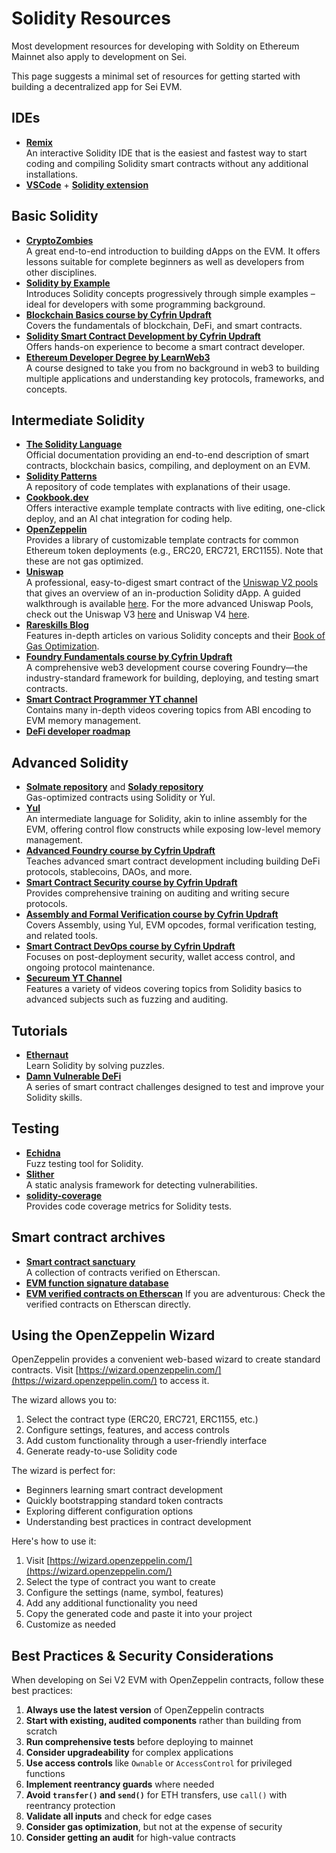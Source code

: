 # Solidity Resources

Most development resources for developing with Soldity on Ethereum Mainnet also apply to development on Sei.

This page suggests a minimal set of resources for getting started with building a decentralized app for Sei EVM.

## IDEs

- **[Remix](https://remix.ethereum.org)**  
  An interactive Solidity IDE that is the easiest and fastest way to start coding and compiling Solidity smart contracts without any additional installations.
- **[VSCode](https://code.visualstudio.com)** + **[Solidity extension](https://marketplace.visualstudio.com/items?itemName=NomicFoundation.hardhat-solidity)**

## Basic Solidity

- **[CryptoZombies](https://cryptozombies.io/en/course)**  
  A great end-to-end introduction to building dApps on the EVM. It offers lessons suitable for complete beginners as well as developers from other disciplines.
- **[Solidity by Example](https://solidity-by-example.org)**  
  Introduces Solidity concepts progressively through simple examples – ideal for developers with some programming background.
- **[Blockchain Basics course by Cyfrin Updraft](https://updraft.cyfrin.io/courses/blockchain-basics)**  
  Covers the fundamentals of blockchain, DeFi, and smart contracts.
- **[Solidity Smart Contract Development by Cyfrin Updraft](https://updraft.cyfrin.io/courses/solidity)**  
  Offers hands-on experience to become a smart contract developer.
- **[Ethereum Developer Degree by LearnWeb3](https://learnweb3.io)**  
  A course designed to take you from no background in web3 to building multiple applications and understanding key protocols, frameworks, and concepts.

## Intermediate Solidity

- **[The Solidity Language](https://docs.soliditylang.org)**  
  Official documentation providing an end-to-end description of smart contracts, blockchain basics, compiling, and deployment on an EVM.
- **[Solidity Patterns](https://github.com/fravoll/solidity-patterns)**  
  A repository of code templates with explanations of their usage.
- **[Cookbook.dev](https://www.cookbook.dev)**  
  Offers interactive example template contracts with live editing, one-click deploy, and an AI chat integration for coding help.
- **[OpenZeppelin](https://www.openzeppelin.com)**  
  Provides a library of customizable template contracts for common Ethereum token deployments (e.g., ERC20, ERC721, ERC1155). Note that these are not gas optimized.
- **[Uniswap](https://github.com/Uniswap)**  
  A professional, easy-to-digest smart contract of the [Uniswap V2 pools](https://github.com/Uniswap/v2-core) that gives an overview of an in-production Solidity dApp. A guided walkthrough is available [here](https://ethereum.org/en/developers/tutorials/uniswap-v2-annotated-code/). For the more advanced Uniswap Pools, check out the Uniswap V3 [here](https://github.com/Uniswap/v3-core) and Uniswap V4 [here](https://github.com/Uniswap/v4-core).
- **[Rareskills Blog](https://www.rareskills.io/category/solidity)**  
  Features in-depth articles on various Solidity concepts and their [Book of Gas Optimization](https://www.rareskills.io/post/gas-optimization).
- **[Foundry Fundamentals course by Cyfrin Updraft](https://updraft.cyfrin.io/courses/foundry)**  
  A comprehensive web3 development course covering Foundry—the industry-standard framework for building, deploying, and testing smart contracts.
- **[Smart Contract Programmer YT channel](https://www.youtube.com/@smartcontractprogrammer)**  
  Contains many in-depth videos covering topics from ABI encoding to EVM memory management.
- **[DeFi developer roadmap](https://github.com/OffcierCia/DeFi-Developer-Road-Map)**

## Advanced Solidity

- **[Solmate repository](https://github.com/transmissions11/solmate)** and **[Solady repository](https://github.com/Vectorized/solady)**  
  Gas-optimized contracts using Solidity or Yul.
- **[Yul](https://docs.soliditylang.org/en/latest/yul.html)**  
  An intermediate language for Solidity, akin to inline assembly for the EVM, offering control flow constructs while exposing low-level memory management.
- **[Advanced Foundry course by Cyfrin Updraft](https://updraft.cyfrin.io/courses/advanced-foundry)**  
  Teaches advanced smart contract development including building DeFi protocols, stablecoins, DAOs, and more.
- **[Smart Contract Security course by Cyfrin Updraft](https://updraft.cyfrin.io/courses/security)**  
  Provides comprehensive training on auditing and writing secure protocols.
- **[Assembly and Formal Verification course by Cyfrin Updraft](https://updraft.cyfrin.io/courses/formal-verification)**  
  Covers Assembly, using Yul, EVM opcodes, formal verification testing, and related tools.
- **[Smart Contract DevOps course by Cyfrin Updraft](https://updraft.cyfrin.io/courses/wallets)**  
  Focuses on post-deployment security, wallet access control, and ongoing protocol maintenance.
- **[Secureum YT Channel](https://www.youtube.com/@SecureumVideos)**  
  Features a variety of videos covering topics from Solidity basics to advanced subjects such as fuzzing and auditing.

## Tutorials

- **[Ethernaut](https://ethernaut.openzeppelin.com)**  
  Learn Solidity by solving puzzles.
- **[Damn Vulnerable DeFi](https://www.damnvulnerabledefi.xyz)**  
  A series of smart contract challenges designed to test and improve your Solidity skills.

## Testing

- **[Echidna](https://github.com/crytic/echidna)**  
  Fuzz testing tool for Solidity.
- **[Slither](https://github.com/crytic/slither)**  
  A static analysis framework for detecting vulnerabilities.
- **[solidity-coverage](https://github.com/sc-forks/solidity-coverage)**  
  Provides code coverage metrics for Solidity tests.

## Smart contract archives

- **[Smart contract sanctuary](https://github.com/tintinweb/smart-contract-sanctuary)**  
  A collection of contracts verified on Etherscan.
- **[EVM function signature database](https://www.4byte.directory)**
- **[EVM verified contracts on Etherscan](https://etherscan.io/contractsVerified)**
  If you are adventurous: Check the verified contracts on Etherscan directly.

## Using the OpenZeppelin Wizard

OpenZeppelin provides a convenient web-based wizard to create standard contracts. Visit [https://wizard.openzeppelin.com/](https://wizard.openzeppelin.com/) to access it.

The wizard allows you to:

1. Select the contract type (ERC20, ERC721, ERC1155, etc.)
2. Configure settings, features, and access controls
3. Add custom functionality through a user-friendly interface
4. Generate ready-to-use Solidity code

The wizard is perfect for:

- Beginners learning smart contract development
- Quickly bootstrapping standard token contracts
- Exploring different configuration options
- Understanding best practices in contract development

Here's how to use it:

1. Visit [https://wizard.openzeppelin.com/](https://wizard.openzeppelin.com/)
2. Select the type of contract you want to create
3. Configure the settings (name, symbol, features)
4. Add any additional functionality you need
5. Copy the generated code and paste it into your project
6. Customize as needed

## Best Practices & Security Considerations

When developing on Sei V2 EVM with OpenZeppelin contracts, follow these best practices:

1. **Always use the latest version** of OpenZeppelin contracts
2. **Start with existing, audited components** rather than building from scratch
3. **Run comprehensive tests** before deploying to mainnet
4. **Consider upgradeability** for complex applications
5. **Use access controls** like `Ownable` or `AccessControl` for privileged functions
6. **Implement reentrancy guards** where needed
7. **Avoid `transfer()` and `send()`** for ETH transfers, use `call()` with reentrancy protection
8. **Validate all inputs** and check for edge cases
9. **Consider gas optimization**, but not at the expense of security
10. **Consider getting an audit** for high-value contracts
